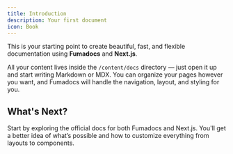 ```yaml
---
title: Introduction
description: Your first document
icon: Book
---
```


This is your starting point to create beautiful, fast, and flexible documentation using **Fumadocs** and **Next.js**.

All your content lives inside the `/content/docs` directory — just open it up and start writing Markdown or MDX. You can organize your pages however you want, and Fumadocs will handle the navigation, layout, and styling for you.

## What's Next?

Start by exploring the official docs for both Fumadocs and Next.js. You'll get a better idea of what’s possible and how to customize everything from layouts to components.

<Cards>
  <Card title="Learn more about Next.js" href="https://nextjs.org/docs" />
  <Card title="Learn more about Fumadocs" href="https://fumadocs.vercel.app" />
</Cards>
